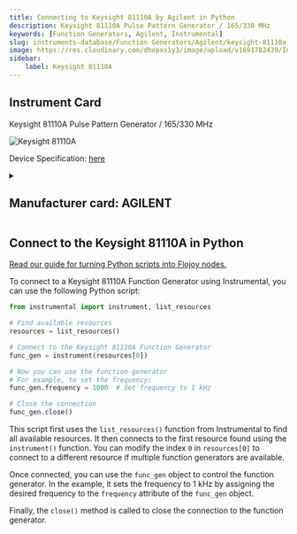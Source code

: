 ```yaml
---
title: Connecting to Keysight 81110A by Agilent in Python
description: Keysight 81110A Pulse Pattern Generator / 165/330 MHz
keywords: [Function Generators, Agilent, Instrumental] 
slug: instruments-database/Function Generators/Agilent/keysight-81110a 
image: https://res.cloudinary.com/dhopxs1y3/image/upload/v1691782439/Instruments/Function%20Generators/Keysight-81110A/Keysight-81110A.jpg
sidebar:
    label: Keysight 81110A 
---
```



## Instrument Card

Keysight 81110A
Pulse Pattern Generator / 165/330 MHz

![Keysight 81110A](https://res.cloudinary.com/dhopxs1y3/image/upload/v1691782439/Instruments/Function%20Generators/Keysight-81110A/Keysight-81110A.jpg)

Device Specification: [here](https://www.keysight.com/us/en/assets/3121-1445/data-sheets-archived/5980-1215.pdf)

<details style={{ marginTop: "15px"}}>
<summary><h2 style={{display:'inline'}}>Manufacturer card: AGILENT</h2></summary>

![AGILENT](https://res.cloudinary.com/dhopxs1y3/image/upload/v1692126006/Instruments/Vendor%20Logos/Agilent.png)

Keysight Technologies, or Keysight, is an American company that manufactures electronics test and measurement equipment and software

- Headquarters: USA
- Yearly Revenue (millions, USD): 5420
- Vendor Website: [here](https://www.keysight.com/us/en/home.html)

</details>


<FeaturedInstrumentVideo category="FUNCTION_GENERATORS" />

## Connect to the Keysight 81110A in Python

[Read our guide for turning Python scripts into Flojoy nodes.](https://docs.flojoy.ai/contribution/blocks/custom-flojoy-block/)



<Tabs>
<TabItem value="Flojoy" label="Flojoy" className="flojoy-instrument-tabs">

<SectionsCard category="FUNCTION_GENERATORS" manufacturer="Agilent"></SectionsCard>

</TabItem>
<TabItem value="Instrumental" label="Instrumental">

To connect to a Keysight 81110A Function Generator using Instrumental, you can use the following Python script:

```python
from instrumental import instrument, list_resources

# Find available resources
resources = list_resources()

# Connect to the Keysight 81110A Function Generator
func_gen = instrument(resources[0])

# Now you can use the function generator
# For example, to set the frequency:
func_gen.frequency = 1000  # Set frequency to 1 kHz

# Close the connection
func_gen.close()
```

This script first uses the `list_resources()` function from Instrumental to find all available resources. It then connects to the first resource found using the `instrument()` function. You can modify the index `0` in `resources[0]` to connect to a different resource if multiple function generators are available.

Once connected, you can use the `func_gen` object to control the function generator. In the example, it sets the frequency to 1 kHz by assigning the desired frequency to the `frequency` attribute of the `func_gen` object.

Finally, the `close()` method is called to close the connection to the function generator.

</TabItem>
</Tabs>